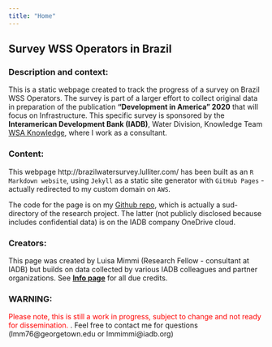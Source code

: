 ```yaml
---
title: "Home"
---
```


## Survey WSS Operators in Brazil



### Description and context: 
This is a static webpage created to track the progress of a survey on Brazil WSS Operators. The survey is part of a larger effort to collect original data in preparation of the publication **"Development in America" 2020** that will focus on Infrastructure. This specific survey is sponsored by the **Interamerican Development Bank (IADB)**, Water Division, Knowledge Team  [WSA Knowledge](https://idbg.sharepoint.com/sites/WSAknowledge), where I work as a consultant. 


### Content: 
This webpage http://brazilwatersurvey.lulliter.com/ has been built as an `R Markdown website`, using `Jekyll` as a static site generator with `GitHub Pages` - actually redirected to my custom domain on `AWS`. 

The code for the page is on my [Github repo](https://github.com/Lulliter/BrazilWaterSurvey), which is actually a sud-directory of the research project. The latter (not publicly disclosed because includes confidential data) is on the IADB company OneDrive cloud.   

### Creators: 
This page was created by Luisa Mimmi (Research Fellow - consultant at IADB) but builds on data collected by various IADB colleagues and partner organizations. See [**Info page**](http://brazilwatersurvey.lulliter.com/info.html) for all due credits. 

### WARNING: 
<span style="color:red">Please note, this is still a work in progress, subject to change and not ready for dissemination. </span>. Feel free to contact me for questions (lmm76@georgetown.edu or lmmimmi@iadb.org)  
